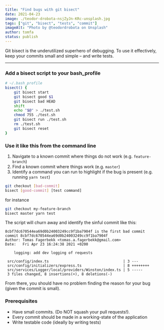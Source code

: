 ```yaml
---
title: "Find bugs with git bisect"
date: 2021-04-23
image: ./teodor-drobota-nsjZyJn-KRc-unsplash.jpg
tags: ["git", "bisect", "tests", "commit"]
imageAlt: "Photo by @teodordrobota on Unsplash"
author: tomfa
status: publish
---
```


Git bisect is the underutilized superhero of debugging. To use it effectively, keep your commits small and simple – and write tests.

----

### Add a bisect script to your bash_profile

```bash
# ~/.bash_profile
bisect() {
    git bisect start
    git bisect good $1
    git bisect bad HEAD
    shift
    echo "$@" > ./test.sh
    chmod 755 ./test.sh
    git bisect run ./test.sh
    rm ./test.sh
    git bisect reset
}
```

### Use it like this from the command line

1. Navigate to a known commit where things do not work (e.g. `feature-branch`)
2. Find a known commit where things work (e.g. `master`)
3. Identify a command you can run to highlight if the bug is present (e.g. running `yarn test`)

```bash
git checkout [bad-commit]
bisect [good-commit] [test command]
```

for instance

```bash
git checkout my-feature-branch
bisect master yarn test
```

The script will churn away and identify the sinful commit like this:

```
8cbf7dc670544ea69d0b24003249cc9f1ba7904f is the first bad commit
commit 8cbf7dc670544ea69d0b24003249cc9f1ba7904f
Author: Tomas Fagerbekk <tomas.a.fagerbekk@gmail.com>
Date:   Fri Apr 23 16:24:38 2021 +0200

    logging: add dev logging of requests

 src/config/index.ts                                  | 3 ---
 src/config/initializers/express.ts                   | 8 ++++++++
 src/services/Logger/local/providers/Winston/index.ts | 5 -----
 3 files changed, 8 insertions(+), 8 deletions(-)
```

From there, you should have no problem finding the reason for your bug (given the commit is small).

### Prerequisites

- Have small commits. (Do NOT squash your pull requests!).
- Every commit should be made in a working-state of the application
- Write testable code (ideally by writing tests)
